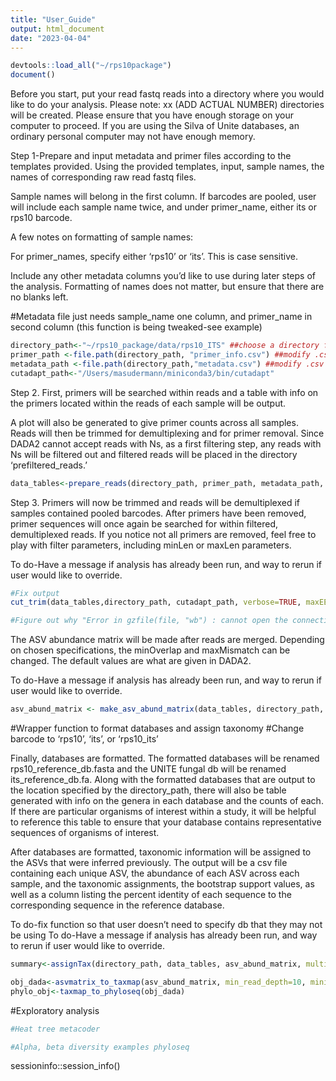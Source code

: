 ```yaml
---
title: "User_Guide"
output: html_document
date: "2023-04-04"
---
```


```r
devtools::load_all("~/rps10package")
document()
```

Before you start, put your read fastq reads into a directory where you would like to do your analysis.
Please note: xx (ADD ACTUAL NUMBER) directories will be created. Please ensure that you have enough storage on your computer to proceed. If you are using the Silva of Unite databases, an ordinary personal computer may not have enough memory. 

Step 1-Prepare and input metadata and primer files according to the templates provided. Using the provided templates, input, sample names, the names of corresponding raw read fastq files.

Sample names will belong in the first column. If barcodes are pooled, user will include each sample name twice, and under primer_name, either its or rps10 barcode. 

A few notes on formatting of sample names: 

For primer_names, specify either 'rps10' or 'its'. This is case sensitive. 

Include any other metadata columns you'd like to use during later steps of the analysis. Formatting of names does not matter, but ensure that there are no blanks left. 

#Metadata file just needs sample_name one column, and primer_name in second column (this function is being tweaked-see example)
```r
directory_path<-"~/rps10_package/data/rps10_ITS" ##choose a directory for all downstream steps
primer_path <-file.path(directory_path, "primer_info.csv") ##modify .csv name or keep this name
metadata_path <-file.path(directory_path,"metadata.csv") ##modify .csv name or keep this name. The sample_name in the metadata sheet needs to match the first part (before first underscore), of the zipped raw FASTQ files
cutadapt_path<-"/Users/masudermann/miniconda3/bin/cutadapt"
```

Step 2. First, primers will be searched within reads and a table with info on the primers located within the reads of each sample will be output. 

A plot will also be generated to give primer counts across all samples.  Reads will then be trimmed for demultiplexing and for primer removal. Since DADA2 cannot accept reads with Ns, as a first filtering step, any reads with Ns will be filtered out and filtered reads will be placed in the directory 'prefiltered_reads.'

```r
data_tables<-prepare_reads(directory_path, primer_path, metadata_path, maxN=0, multithread=TRUE)
```
Step 3. Primers will now be trimmed and reads will be demultiplexed if samples contained pooled barcodes. After primers have been removed, primer sequences will once again be searched for within filtered, demultiplexed reads. If you notice not all primers are removed, feel free to play with filter parameters, including minLen or maxLen parameters. 

To do-Have a message if analysis has already been run, and way to rerun if user would like to override. 
```r
#Fix output
cut_trim(data_tables,directory_path, cutadapt_path, verbose=TRUE, maxEE=2, truncQ=5, minLen=200, maxLen=297, minCutadaptlength=50) 

#Figure out why "Error in gzfile(file, "wb") : cannot open the connection" only when running in rmarkdown window
```

The ASV abundance matrix will be made after reads are merged. Depending on chosen specifications, the minOverlap and maxMismatch can be changed. The default values are what are given in DADA2. 

To do-Have a message if analysis has already been run, and way to rerun if user would like to override. 
```r
asv_abund_matrix <- make_asv_abund_matrix(data_tables, directory_path, data_tables$cutadapt_data, minOverlap=15, maxMismatch=2, verbose=TRUE, multithread=TRUE) #check when 0 again
```

#Wrapper function to format databases and assign taxonomy
#Change barcode to 'rps10', 'its', or 'rps10_its'

Finally, databases are formatted. The formatted databases will be renamed rps10_reference_db.fasta and the UNITE fungal db will be renamed its_reference_db.fa. Along with the formatted databases that are output to the location specified by the directory_path, there will also be table generated with info on the genera in each database and the counts of each. If there are particular organisms of interest within a study, it will be helpful to reference this table to ensure that your database contains representative sequences of organisms of interest. 

After databases are formatted, taxonomic information will be assigned to the ASVs that were inferred previously. The output will be a csv file containing each unique ASV, the abundance of each ASV across each sample, and the taxonomic assignments, the bootstrap support values, as well as a column listing the percent identity of each sequence to the corresponding sequence in the reference database. 



To do-fix function so that user doesn't need to specify db that they may not be using
To do-Have a message if analysis has already been run, and way to rerun if user would like to override. 
```r
summary<-assignTax(directory_path, data_tables, asv_abund_matrix, multithread = TRUE, barcode = "rps10_its", database_rps10="oomycetedb.fasta", database_its="sh_general_release_dynamic_22.08.2016.fasta")
```

```r
obj_dada<-asvmatrix_to_taxmap(asv_abund_matrix, min_read_depth=10, minimum_bootstrap=75)
phylo_obj<-taxmap_to_phyloseq(obj_dada)
```
#Exploratory analysis
```r
#Heat tree metacoder
```

```r
#Alpha, beta diversity examples phyloseq
```

sessioninfo::session_info()
